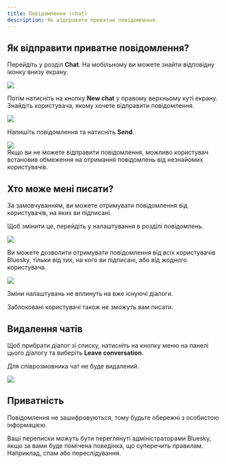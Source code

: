 ```yaml
---
title: Повідомлення (chat)
description: Як відправити приватне повідомлення.
---
```



## Як відправити приватне повідомлення?

Перейдіть у розділ **Chat**. На мобільному ви можете знайти відповідну іконку внизу екрану.

<img src="/images/chat-1.png" class="app-left-center" style="aspect-ratio: 1089/504" />

Потім натисніть на кнопку **New chat** у правому верхньому куті екрану. Знайдіть користувача, якому
хочете відправити повідомлення.

<img src="/images/chat-2.png" class="app-left-center" style="aspect-ratio: 1091/386" />

Напишіть повідомлення та натисніть **Send**.

<img src="/images/chat-3.png" class="app-left-center" style="aspect-ratio: 1089/195" />

<Aside>
  Якщо ви не можете відправити повідомлення, можливо користувач встановив обмеження на отримання
  повідомлень від незнайомих користувачів.
</Aside>

## Хто може мені писати?

За замовчуванням, ви можете отримувати повідомлення від користувачів, на яких ви підписані.

Щоб змінити це, перейдіть у налаштування в розділі повідомлень.

<img src="/images/chat-4.png" class="app-left-center" style="aspect-ratio: 1094/443" />

Ви можете дозволити отримувати повідомлення від всіх користувачів Bluesky, тільки від тих, на кого
ви підписані, або від жодного користувача.

<img src="/images/chat-4-1.png" class="app-left-center" style="aspect-ratio: 1086/527" />

Зміни налаштувань не вплинуть на вже існуючі діалоги.

Заблоковані користувачі також не зможуть вам писати.

## Видалення чатів

Щоб прибрати діалог зі списку, натисніть на кнопку меню на панелі цього діалогу та виберіть **Leave
conversation**.

Для співрозмовника чат не буде видалений.

<img src="/images/chat-5.png" class="app-left-center" style="aspect-ratio: 1215/588" />

## Приватність

Повідомлення не зашифровуються, тому будьте обережні з особистою інформацією.

Ваші переписки можуть бути переглянуті адміністраторами Bluesky, якщо за вами буде помічена
поведінка, що суперечить правилам. Наприклад, спам або переслідування.
